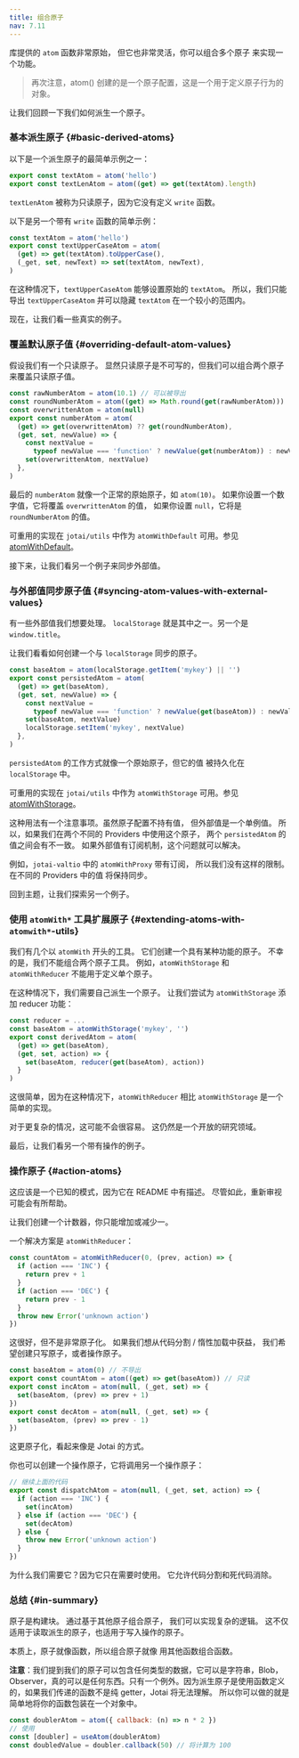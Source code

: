 ```yaml
---
title: 组合原子
nav: 7.11
---
```


库提供的 `atom` 函数非常原始，
但它也非常灵活，你可以组合多个原子
来实现一个功能。

> 再次注意，atom() 创建的是一个原子配置，这是一个用于定义原子行为的对象。

让我们回顾一下我们如何派生一个原子。

### 基本派生原子 {#basic-derived-atoms}

以下是一个派生原子的最简单示例之一：

```js
export const textAtom = atom('hello')
export const textLenAtom = atom((get) => get(textAtom).length)
```

`textLenAtom` 被称为只读原子，因为它没有定义 `write` 函数。

以下是另一个带有 `write` 函数的简单示例：

```js
const textAtom = atom('hello')
export const textUpperCaseAtom = atom(
  (get) => get(textAtom).toUpperCase(),
  (_get, set, newText) => set(textAtom, newText),
)
```

在这种情况下，`textUpperCaseAtom` 能够设置原始的 `textAtom`。
所以，我们只能导出 `textUpperCaseAtom` 并可以隐藏 `textAtom` 在一个较小的范围内。

现在，让我们看一些真实的例子。

### 覆盖默认原子值 {#overriding-default-atom-values}

假设我们有一个只读原子。 显然只读原子是不可写的，但我们可以组合两个原子来覆盖只读原子值。

```js
const rawNumberAtom = atom(10.1) // 可以被导出
const roundNumberAtom = atom((get) => Math.round(get(rawNumberAtom)))
const overwrittenAtom = atom(null)
export const numberAtom = atom(
  (get) => get(overwrittenAtom) ?? get(roundNumberAtom),
  (get, set, newValue) => {
    const nextValue =
      typeof newValue === 'function' ? newValue(get(numberAtom)) : newValue
    set(overwrittenAtom, nextValue)
  },
)
```

最后的 `numberAtom` 就像一个正常的原始原子，如 `atom(10)`。
如果你设置一个数字值，它将覆盖 `overwrittenAtom` 的值，
如果你设置 `null`，它将是 `roundNumberAtom` 的值。

可重用的实现在 `jotai/utils` 中作为 `atomWithDefault` 可用。参见 [atomWithDefault](../utilities/resettable.mdx)。

接下来，让我们看另一个例子来同步外部值。

### 与外部值同步原子值 {#syncing-atom-values-with-external-values}

有一些外部值我们想要处理。
`localStorage` 就是其中之一。另一个是 `window.title`。

让我们看看如何创建一个与 `localStorage` 同步的原子。

```js
const baseAtom = atom(localStorage.getItem('mykey') || '')
export const persistedAtom = atom(
  (get) => get(baseAtom),
  (get, set, newValue) => {
    const nextValue =
      typeof newValue === 'function' ? newValue(get(baseAtom)) : newValue
    set(baseAtom, nextValue)
    localStorage.setItem('mykey', nextValue)
  },
)
```

`persistedAtom` 的工作方式就像一个原始原子，但它的值
被持久化在 `localStorage` 中。

可重用的实现在 `jotai/utils` 中作为 `atomWithStorage` 可用。参见 [atomWithStorage](../utilities/storage.mdx)。

这种用法有一个注意事项。虽然原子配置不持有值，
但外部值是一个单例值。
所以，如果我们在两个不同的 Providers 中使用这个原子，
两个 `persistedAtom` 的值之间会有不一致。
如果外部值有订阅机制，这个问题就可以解决。

例如，`jotai-valtio` 中的 `atomWithProxy` 带有订阅，
所以我们没有这样的限制。在不同的 Providers 中的值
将保持同步。

回到主题，让我们探索另一个例子。

### 使用 `atomWith*` 工具扩展原子 {#extending-atoms-with-`atomwith*`-utils}

我们有几个以 `atomWith` 开头的工具。
它们创建一个具有某种功能的原子。
不幸的是，我们不能组合两个原子工具。
例如，`atomWithStorage` 和 `atomWithReducer`
不能用于定义单个原子。

在这种情况下，我们需要自己派生一个原子。
让我们尝试为 `atomWithStorage` 添加 reducer 功能：

```js
const reducer = ...
const baseAtom = atomWithStorage('mykey', '')
export const derivedAtom = atom(
  (get) => get(baseAtom),
  (get, set, action) => {
    set(baseAtom, reducer(get(baseAtom), action))
  }
)
```

这很简单，因为在这种情况下，`atomWithReducer`
相比 `atomWithStorage` 是一个简单的实现。

对于更复杂的情况，这可能不会很容易。
这仍然是一个开放的研究领域。

最后，让我们看另一个带有操作的例子。

### 操作原子 {#action-atoms}

这应该是一个已知的模式，因为它在 README 中有描述。
尽管如此，重新审视可能会有所帮助。

让我们创建一个计数器，你只能增加或减少一。

一个解决方案是 `atomWithReducer`：

```js
const countAtom = atomWithReducer(0, (prev, action) => {
  if (action === 'INC') {
    return prev + 1
  }
  if (action === 'DEC') {
    return prev - 1
  }
  throw new Error('unknown action')
})
```

这很好，但不是非常原子化。
如果我们想从代码分割 / 惰性加载中获益，
我们希望创建只写原子，或者操作原子。

```js
const baseAtom = atom(0) // 不导出
export const countAtom = atom((get) => get(baseAtom)) // 只读
export const incAtom = atom(null, (_get, set) => {
  set(baseAtom, (prev) => prev + 1)
})
export const decAtom = atom(null, (_get, set) => {
  set(baseAtom, (prev) => prev - 1)
})
```

这更原子化，看起来像是 Jotai 的方式。

你也可以创建一个操作原子，它将调用另一个操作原子：

```js
// 继续上面的代码
export const dispatchAtom = atom(null, (_get, set, action) => {
  if (action === 'INC') {
    set(incAtom)
  } else if (action === 'DEC') {
    set(decAtom)
  } else {
    throw new Error('unknown action')
  }
})
```

为什么我们需要它？因为它只在需要时使用。
它允许代码分割和死代码消除。

### 总结 {#in-summary}

原子是构建块。
通过基于其他原子组合原子，
我们可以实现复杂的逻辑。
这不仅适用于读取派生的原子，也适用于写入操作的原子。

本质上，原子就像函数，所以组合原子就像
用其他函数组合函数。

**注意**：我们提到我们的原子可以包含任何类型的数据，它可以是字符串，Blob，Observer，真的可以是任何东西。只有一个例外。因为派生原子是使用函数定义的，如果我们传递的函数不是纯 getter，Jotai 将无法理解。
所以你可以做的就是简单地将你的函数包装在一个对象中。

```js
const doublerAtom = atom({ callback: (n) => n * 2 })
// 使用
const [doubler] = useAtom(doublerAtom)
const doubledValue = doubler.callback(50) // 将计算为 100
```
